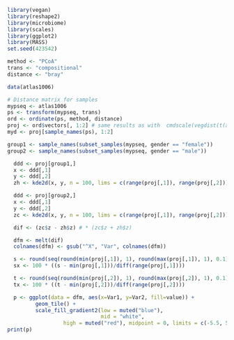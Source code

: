```r
library(vegan)
library(reshape2)
library(microbiome)
library(scales)
library(ggplot2)
library(MASS)
set.seed(423542)

method <- "PCoA"
trans <- "compositional"
distance <- "bray"

data(atlas1006)

# Distance matrix for samples
mypseq <- atlas1006
ps <- transform(mypseq, trans)
ord <- ordinate(ps, method, distance)
proj <- ord$vectors[, 1:2] # same results as with  cmdscale(vegdist(t(abundances(ps)), "bray")) as expected
myd <- proj[sample_names(ps), 1:2]

group1 <- sample_names(subset_samples(mypseq, gender == "female"))
group2 <- sample_names(subset_samples(mypseq, gender == "male"))

  ddd <- proj[group1,]
  x <- ddd[,1]
  y <- ddd[,2]
  zh <- kde2d(x, y, n = 100, lims = c(range(proj[,1]), range(proj[,2])))

  ddd <- proj[group2,]
  x <- ddd[,1]
  y <- ddd[,2]
  zc <- kde2d(x, y, n = 100, lims = c(range(proj[,1]), range(proj[,2])))

  dif <- (zc$z - zh$z) # * (zc$z + zh$z)

  dfm <- melt(dif)
  colnames(dfm) <- gsub("^X", "Var", colnames(dfm))  

  s <- round(seq(round(min(proj[,1]), 1), round(max(proj[,1]), 1), 0.1), 1)[1:7]
  sx <- 100 * ((s - min(proj[,1]))/diff(range(proj[,1])))

  t <- round(seq(round(min(proj[,2]), 1), round(max(proj[,2]), 1), 0.1), 1)
  tx <- 100 * ((t - min(proj[,2]))/diff(range(proj[,2])))

  p <- ggplot(data = dfm, aes(x=Var1, y=Var2, fill=value)) +
         geom_tile() +
         scale_fill_gradient2(low = muted("blue"),
                              mid = "white",
			      high = muted("red"), midpoint = 0, limits = c(-5.5, 5.5)) 
print(p)
```
